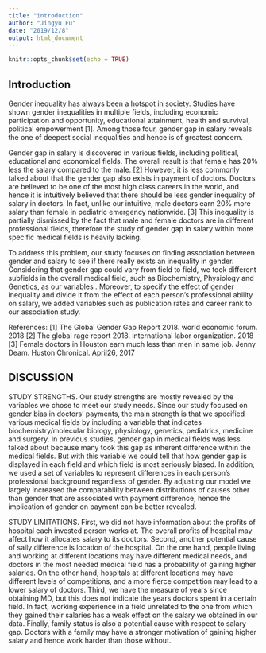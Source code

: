 ```yaml
---
title: "introduction"
author: "Jingyu Fu"
date: "2019/12/8"
output: html_document
---
```


```r
knitr::opts_chunk$set(echo = TRUE)
```
## Introduction

Gender inequality has always been a hotspot in society.  Studies have shown gender inequalities in multiple fields, including economic participation and opportunity, educational attainment, health and survival, political empowerment [1]. Among those four, gender gap in salary reveals the one of deepest social inequalities and hence is of greatest concern. 

Gender gap in salary is discovered in various fields, including political, educational and economical fields. The overall result is that female has 20% less the salary compared to the male. [2] However, it is less commonly talked about that the gender gap also exists in payment of doctors. Doctors are believed to be one of the most high class careers in the world, and hence it is intuitively believed that there should be less gender inequality of salary in doctors. In fact, unlike our intuitive, male doctors earn 20% more salary than female in pediatric emergency nationwide. [3] This inequality is partially dismissed by the fact that male and female doctors are in different professional fields, therefore the study of gender gap in salary within more specific medical fields is heavily lacking. 

To address this problem, our study focuses on finding association between gender and salary to see if there really exists an inequality in gender. Considering that gender gap could vary from field to field, we took different subfields in the overall medical field, such as Biochemistry, Physiology and Genetics, as our variables . Moreover, to specify the effect of gender inequality and divide it from the effect of each person’s professional ability on salary, we added variables such as publication rates and career rank to our association study. 

References:
[1] The Global Gender Gap Report 2018.  world economic forum.   2018
[2] The global rage report 2018.  international labor organization.  2018
[3] Female doctors in Houston earn much less than men in same job. Jenny Deam. Huston Chronical.  April26, 2017 

## DISCUSSION

STUDY STRENGTHS. Our study strengths are mostly revealed by the variables we chose to meet our study needs. Since our study focused on gender bias in doctors’ payments, the main strength is that we specified various medical fields by including a variable that indicates biochemistry/molecular biology, physiology, genetics, pediatrics, medicine and surgery. In previous studies, gender gap in medical fields was less talked about because many took this gap as inherent difference within the medical fields. But with this variable we could tell that how gender gap is displayed in each field and which field is most seriously biased. In addition, we used a set of variables to represent differences in each person’s professional background regardless of gender. By adjusting our model we largely increased the comparability between distributions of causes other than gender that are associated with payment difference, hence the implication of gender on payment can be better revealed. 

STUDY LIMITATIONS. First, we did not have information about the profits of hospital each invested person works at. The overall profits of hospital may affect how it allocates salary to its doctors. Second, another potential cause of sally difference is location of the hospital. On the one hand, people living and working at different locations may have different medical needs, and doctors in the most needed medical field has a probability of gaining higher salaries. On the other hand, hospitals at different locations may have different levels of competitions, and a more fierce competition may lead to a lower salary of doctors. Third, we have the measure of years since obtaining MD, but this does not indicate the years doctors spent in a certain field. In fact, working experience in a field unrelated to the one from which they gained their salaries has a weak effect on the salary we obtained in our data. Finally, family status is also a potential cause with respect to salary gap. Doctors with a family may have a stronger motivation of gaining higher salary and hence work harder than those without. 
